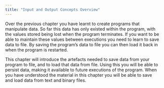 ```yaml
---
title: "Input and Output Concepts Overview"
---
```


Over the previous chapter you have learnt to create programs that manipulate data. So far this data has only existed within the program, with the values stored being lost when the program terminates. If you want to be able to maintain these values between executions you need to learn to save data to file. By saving the program’s data to file you can then load it back in when the program is restarted.

This chapter will introduce the artefacts needed to save data from your program to file, and to load that data from file. Using this you will be able to persist data, making it available to future executions of the program.
When you have understood the material in this chapter you will be able to save and load data from text and binary files.